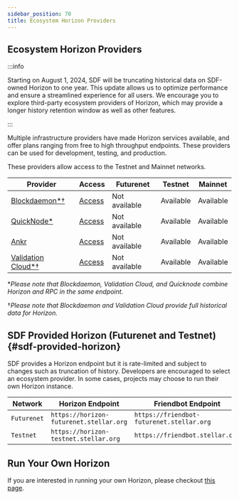 ```yaml
---
sidebar_position: 70
title: Ecosystem Horizon Providers
---
```


## Ecosystem Horizon Providers

:::info

Starting on August 1, 2024, SDF will be truncating historical data on SDF-owned Horizon to one year. This update allows us to optimize performance and ensure a streamlined experience for all users. We encourage you to explore third-party ecosystem providers of Horizon, which may provide a longer history retention window as well as other features.

:::

Multiple infrastructure providers have made Horizon services available, and offer plans ranging from free to high throughput endpoints. These providers can be used for development, testing, and production.

These providers allow access to the Testnet and Mainnet networks.

| Provider                                                                           | Access                                              | Futurenet     | Testnet   | Mainnet   |
| ---------------------------------------------------------------------------------- | --------------------------------------------------- | ------------- | --------- | --------- |
| [Blockdaemon\*†](https://docs.blockdaemon.com/reference/supported-stellar-methods) | [Access](https://www.blockdaemon.com/apply/soroban) | Not available | Available | Available |
| [QuickNode\*](https://www.quicknode.com/docs/stellar)                              | [Access](https://www.quicknode.com/chains/stellar)  | Not available | Available | Available |
| [Ankr](https://www.ankr.com/rpc/advanced-api/)                                     | [Access](https://www.ankr.com/rpc/advanced-api/)    | Not available | Available | Available |
| [Validation Cloud\*†](https://www.validationcloud.io/)                             | [Access](https://app.validationcloud.io/)           | Not available | Available | Available |

\*_Please note that Blockdaemon, Validation Cloud, and Quicknode combine Horizon and RPC in the same endpoint._

†_Please note that Blockdaemon and Validation Cloud provide full historical data for Horizon._

## SDF Provided Horizon (Futurenet and Testnet) {#sdf-provided-horizon}

SDF provides a Horizon endpoint but it is rate-limited and subject to changes such as truncation of history. Developers are encouraged to select an ecosystem provider. In some cases, projects may choose to run their own Horizon instance.

| Network     | Horizon Endpoint                        | Friendbot Endpoint                        | Provider                      |
| ----------- | --------------------------------------- | ----------------------------------------- | ----------------------------- |
| `Futurenet` | `https://horizon-futurenet.stellar.org` | `https://friendbot-futurenet.stellar.org` | [SDF](http://www.stellar.org) |
| `Testnet`   | `https://horizon-testnet.stellar.org`   | `https://friendbot.stellar.org`           | [SDF](http://www.stellar.org) |

## Run Your Own Horizon

If you are interested in running your own Horizon, please checkout [this page](./admin-guide/overview.mdx).
